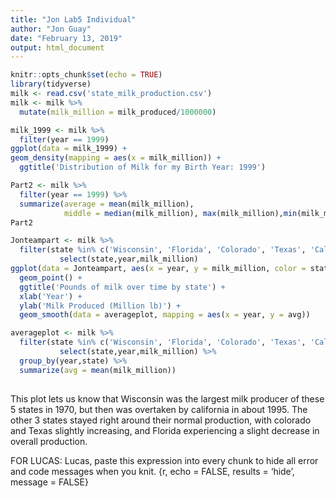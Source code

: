 ---
title: "Jon Lab5 Individual"
author: "Jon Guay"
date: "February 13, 2019"
output: html_document
---

```{r setup, include=FALSE}
knitr::opts_chunk$set(echo = TRUE)
library(tidyverse)
milk <- read.csv('state_milk_production.csv')
milk <- milk %>%
  mutate(milk_million = milk_produced/1000000)
```


```{r}
milk_1999 <- milk %>%
  filter(year == 1999)
ggplot(data = milk_1999) +
geom_density(mapping = aes(x = milk_million)) +
  ggtitle('Distribution of Milk for my Birth Year: 1999')
```

```{r}
Part2 <- milk %>%
  filter(year == 1999) %>%
  summarize(average = mean(milk_million),
            middle = median(milk_million), max(milk_million),min(milk_million))
Part2
```

```{r}
Jonteampart <- milk %>%
  filter(state %in% c('Wisconsin', 'Florida', 'Colorado', 'Texas', 'California')) %>%
           select(state,year,milk_million)
ggplot(data = Jonteampart, aes(x = year, y = milk_million, color = state)) +
  geom_point() + 
  ggtitle('Pounds of milk over time by state') +
  xlab('Year') +
  ylab('Milk Produced (Million lb)') +
  geom_smooth(data = averageplot, mapping = aes(x = year, y = avg))
```

```{r}
averageplot <- milk %>%
  filter(state %in% c('Wisconsin', 'Florida', 'Colorado', 'Texas', 'California')) %>%
           select(state,year,milk_million) %>%
  group_by(year,state) %>%
  summarize(avg = mean(milk_million))
  
```

This plot lets us know that Wisconsin was the largest milk producer  of these 5 states in 1970, but then was overtaken by california in about 1995.  The other 3 states stayed right around their normal production, with colorado and Texas slightly increasing, and Florida experiencing a slight decrease in overall production.

FOR LUCAS:
Lucas, paste this expression into every chunk to hide all error and code messages when you knit. {r, echo = FALSE, results = 'hide', message = FALSE}